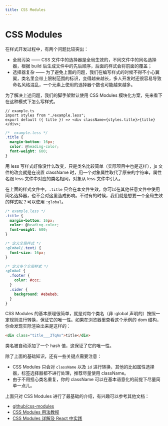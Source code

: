 ```yaml
---
title: CSS Modules
---
```


# CSS Modules

在样式开发过程中，有两个问题比较突出：

- 全局污染 —— CSS 文件中的选择器是全局生效的，不同文件中的同名选择器，根据 build 后生成文件中的先后顺序，后面的样式会将前面的覆盖；
- 选择器复杂 —— 为了避免上面的问题，我们在编写样式的时候不得不小心翼翼，类名里会带上限制范围的标识，变得越来越长，多人开发时还很容易导致命名风格混乱，一个元素上使用的选择器个数也可能越来越多。

为了解决上述问题，我们的脚手架默认使用 CSS Modules 模块化方案，先来看下在这种模式下怎么写样式。

```tsx | pure
// example.ts
import styles from "./example.less";
export default ({ title }) => <div className={styles.title}>{title}</div>;
```

```css
/*  example.less */
.title {
  margin-bottom: 16px;
  color: @heading-color;
  font-weight: 600;
}
```

用 less 写样式好像没什么改变，只是类名比较简单（实际项目中也是这样），js 文件的改变就是在设置 className 时，用一个对象属性取代了原来的字符串，属性名跟 less 文件中对应的类名相同，对象从 less 文件中引入。

在上面的样式文件中，`.title` 只会在本文件生效，你可以在其他任意文件中使用同名选择器，也不会对这里造成影响。不过有的时候，我们就是想要一个全局生效的样式呢？可以使用 `:global`。

```css
/* example.less */
.title {
  margin-bottom: 16px;
  color: @heading-color;
  font-weight: 600;
}

/* 定义全局样式 */
:global(.text) {
  font-size: 16px;
}

/* 定义多个全局样式 */
:global {
  .footer {
    color: #ccc;
  }
  .sider {
    background: #ebebeb;
  }
}
```

CSS Modules 的基本原理很简单，就是对每个类名（非 :global 声明的）按照一定规则进行转换，保证它的唯一性。如果在浏览器里查看这个示例的 dom 结构，你会发现实际渲染出来是这样的：

```html
<div class="title___3TqAx">title</div>
```

类名被自动添加了一个 hash 值，这保证了它的唯一性。

除了上面的基础知识，还有一些关键点需要注意：

- CSS Modules 只会对 `className` 以及 `id` 进行转换，其他的比如属性选择器，标签选择器都不进行处理，推荐尽量使用 className。
- 由于不用担心类名重复，你的 className 可以在基本语意化的前提下尽量简单一点儿。

上面只对 CSS Modules 进行了最基础的介绍，有兴趣可以参考其他文档：

- [github/css-modules](https://github.com/css-modules/css-modules)
- [CSS Modules 用法教程](http://www.ruanyifeng.com/blog/2016/06/css_modules.html)
- [CSS Modules 详解及 React 中实践](https://github.com/camsong/blog/issues/5)
